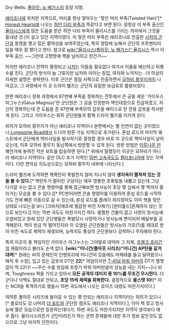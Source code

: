 Dry Wells. [[폴아웃: 뉴 베가스]]의 등장 지명.

[[애리조나]]에 위치한 지역으로, 머리를 항상 땋아두는 '땋은 머리 부족(Twisted Hair)'[* [[Honest Hearts]]에 나오는 [[하얀 다리 부족]]과 똑같다고 보면 된다. 설정상 이 부족 출신인 [[율리시스]]에게 많은 도움을 받은 하얀 다리 부족이 율리시스를 기리는 의미에서 그것을 흉내낸 것.]이 살고 있던 지역이였다. 이 땋은 머리 부족은 애리조나로 진출한 [[시저의 군단]]과 동맹을 맺고 많은 활약상을 보여주었는데, 특히 정탐에 능해서 군단의 프루멘타리 일을 매우 잘 했다고 한다. 참고로 [[wiki:"율리시스(폴아웃: 뉴 베가스)" 율리시스]] 역시 이 부족 출신. ~~그런데 고향땅에 핵을 날리려고 한건가~~

하지만 애리조나 전역이 평정되고 [[시저]]는 이들을 필요없다 여겨서 이들을 배신하고 뒤통수를 친다. 군단의 방식이 늘 그렇지만 남자와 아이는 징집, 여자와 노약자는...더 이상의 자세한 설명은 생략한다. 이후 군단은 점점 서쪽으로 진출하면서 [[모하비 황무지]]까지 나아갔고, 그 과정에서 이 곳 드라이 웰즈는 군단의 유일한 보급로로 활용되었다.

한편 애리조나 정복 과정에서 87번째 부족을 정복하는 전투에서 큰 공을 세운 '가이우스 마그누스(Gaius Magnus)'란 군단원은 그 공을 인정받아 백인대장으로 진급하였고, 자신이 정복하는데 큰 도움을 준 87번째 부족민의 갑옷을 베이스로 한 전용 갑옷을 하사받게 된다. 그리고 가이우스는 휘하 군단원들과 함께 드라이 웰즈를 지키게 된다.

위치가 모하비 황무지가 아닌 애리조나 지역이나 본편에서는 별 인연이 없는 곳이였으나,[[Lonesome Road]]에서 드디어 방문 가능 지역으로 추가된다. 론섬 로드의 마지막 퀘스트에서 군단에게 핵미사일을 발사하기로 결정할 경우 바로 이 곳으로 핵미사일이 날아오는데, 이후 모하비 황무지 동남쪽에서 방문할 수 있게 된다. 방문 방법은 [[미루나무 만]] 해안가에 놓여진 작은 보트를 탑승하면 된다.[* 위에서 말했듯이 이곳은 모하비가 아니라 애리조나 지역이다. 같은 DLC 추가 지역인 [[15번 고속국도]]도 [[캘리포니아]]에 있는 지역이다. 다만 편의상 지도상으로는 모하비 황무지 내부에 나타난다.]

드라이 웰즈에 도착하면 핵폭탄이 폭발한지 얼마 지나지 않아 '''생지옥이 펼쳐져 있는 것을 볼 수 있다.'''[* 핵탄두가 떨어진 구덩이는 매우 영롱한 초록빛을 내뿜고 있는데 그냥 다가갈 수는 없고 콘솔 명령어를 통해 접근해보면 방사능이 초당 몇 십에서 몇 백까지 올라가는 모습을 볼 수 있다.][* PC판이라면 콘솔 명령어를 이용하여 론섬 로드를 시작하기도 전에 빠른 이동으로 갈 수 있는데, 론섬 로드를 플레이 하지않아도 이미 핵을 맞은 상태로 나오는걸 보니 [크바치|애초에 멀끔한 버전 자체가] [윈터홀드|존재하지 않는 것으로 보인다.]] 이는 15번 국도도 마찬가지긴 하다. 멀쩡한 건물이 없고 사방이 방사능에 오염되있고 원래 있던 군단병들은 폭발당시 사망하거나 방사능에 변이되어 배달부를 공격해온다. 핵이 방금 막 떨어진지라 이 오염된 군단원들은 방사능의 가호(?)를 제대로 받아 미친 속도로 체력이 재생되며, 능력치도 통상의 군단원보다 강력하니 주의해야 한다.

특히 이곳의 총 책임자인 가이우스 마그누스는 그야말로 대악마 그 자체, [[프랭크 호리건]]의 재림이라고 불러도 손색 없다.  '''[wiki:"미니건(폴아웃 시리즈)"미니건] AP탄을 갈겨대며'''[* 원래는 AI의 문제인지 인벤토리에 미니건이 있음에도 마체테를 들고 달려왔으나 패치 후 수정], 입고 있는 갑옷의 DT만 '''22'''[* 여담이지만 [[T-45d 파워 아머]]의 DT가 헬멧 없이 딱 22다! ~~무슨 수를 썼길래 초창기 파워 아머만큼의 성능을 내는 거지~~]나 되며, Toughness 퍽을 가지고 있어서 '''모든 공격의 데미지 중 10%를 무조건 무시한다.''' 더군다나 넉백도 절대로 안되고, '''초당 15씩 체력을 회복한다.''' 결정적으로 '''올스탯 10!'''[* 이는 NCR을 폭격하기로 했을시 15번 국도에서 나오는 로이즈 대령도 마찬가지이다.]

여하튼 폴아웃 시리즈에 들어갈 수 있는 몇 안되는 애리조나 지역이라는 의의가 있으나[* 콜로라도 강 너머의 [[더 포트]]와 군단장 캠프도 애리조나 지역이다.], 이미 핵 맞고 방사능에 쩔은 모습으로만 등장하는데다가, 15번 국도도 마찬가지지만 지역이 생각보다 매우 좁다. 율리시스라든가 군단이라든가 하는 관련 존재들에 대한 추가 정보 같은것도 없으므로 그냥 마지막 던전이다.
